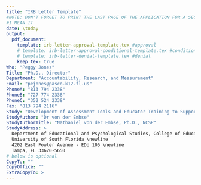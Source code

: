 ```yaml
---
title: "IRB Letter Template"
#NOTE: DON'T FORGET TO PRINT THE LAST PAGE OF THE APPLICATION FOR A SECOND SIGNATURE
#I MEAN IT
date: \today
output: 
  pdf_document:
    template: irb-letter-approval-template.tex #approval
    # template: irb-letter-approval-conditional-template.tex #conditional
    # template: irb-letter-denial-template.tex #denial
    keep_tex: true
Who: "Peggy Jones"
Title: "Ph.D., Director"
Department: "Accountability, Research, and Measurement"
Email: "pejones@pasco.k12.fl.us"
PhoneA: "813 794 2338"
PhoneB: "727 774 2338"
PhoneC: "352 524 2338"
Fax: "813 794 2116"
Study: "Development of Assessment Tools and Educator Training to Support Tier 2 Behavioral Intervention Selection"
StudyAuthor: "Dr von der Embse"
StudyAuthorTitle: "Nathaniel von der Embse, Ph.D., NCSP"
StudyAddress: >
  Department of Educational and Psychological Studies, College of Education \newline
  University of South Florida \newline
  4202 East Fowler Avenue - EDU 105 \newline
  Tampa, FL 33620-5650
# below is optional
CopyTo: ""
CopyOffice: ""
ExtraCopyTo: > 
---
```

